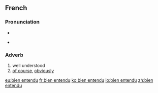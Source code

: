 ==French==

===Pronunciation===
* {{fr-IPA|bien‿entendu}}

* {{audio|Fr-bien-entendu.ogg|Audio (Paris region, France)|lang=fr}}

===Adverb===
{{fr-adv}}

# well understood
# [[of course]], [[obviously]]

[[eu:bien entendu]]
[[fr:bien entendu]]
[[ko:bien entendu]]
[[io:bien entendu]]
[[zh:bien entendu]]